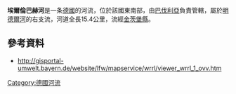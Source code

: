 {{No footnotes|time=2020-12-06T02:54:31+00:00}}
{{Coord|48|27|22|N|10|24|0|E|display=title}}

'''埃爾倫巴赫河'''是一条[[德國|德國]]的河流，位於該國東南部，由[[巴伐利亞|巴伐利亞]]負責管轄，屬於[[明德爾河|明德爾河]]的右支流，河道全長15.4公里，流經[[金茨堡縣|金茨堡縣]]。

==參考資料==
* http://gisportal-umwelt.bayern.de/website/lfw/mapservice/wrrl/viewer_wrrl_1_ovv.htm {{Webarchive|url=https://archive.is/20050409031701/http://gisportal-umwelt.bayern.de/website/lfw/mapservice/wrrl/viewer_wrrl_1_ovv.htm |date=2005-04-09 }}

{{Germany-geo-stub}}
[[Category:德國河流|Category:德國河流]]
